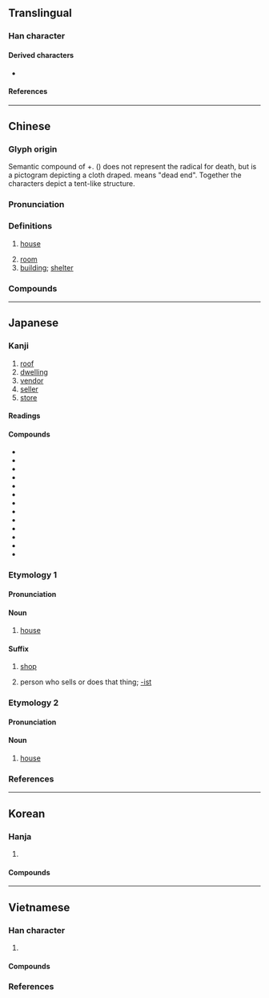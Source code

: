 {{character info/new}}
==Translingual==
{{stroke order|strokes=9}}

===Han character===
{{Han char|rn=44|rad=尸|as=06|sn=9|four=77214|canj=SMIG|ids=⿸尸至}}

====Derived characters====
* {{l|mul|[[偓]], [[喔]], [[𡎔]], [[媉]], [[𫶉]], [[幄]], [[握]], [[渥]], [[腛]], [[楃]], [[𤌆]], [[𥟽]], [[䌂]], [[𧎜]], [[䠎]], [[𫒷]], [[齷]]([[龌]]), [[剭]], [[𨜘]], [[𪃮]]([[𬸟]]), [[𮐂]], [[箼]], [[𨵱]], [[𩄌]]}}

====References====
{{wikidata|Q54872768}}
{{Han ref|kx=0301.190|dkj=07684|dj=0598.110|hdz=20972.010|uh=5C4B}}

----

==Chinese==
{{zh-forms}}

===Glyph origin===
{{Han etym}}
Semantic compound of {{m|zh|尸}}+{{m|zh|至}}. ({{lang|zh|尸}}) does not represent the radical for death, but is a pictogram depicting a cloth draped. {{lang|zh|至}} means "dead end". Together the characters depict a tent-like structure.

===Pronunciation===
{{zh-pron
|m=wū
|m-s=
|c=uk1
|c-t=
|g=
|h=pfs=vuk;gd=vug5
|j=
|mb=ŭ
|md=ók
|mn=ok
|mn-t=og4
|w=4oq
|x=
|mc=y
|oc=y
|ma=Zh-wū.oga
|cat=n
}}

===Definitions===
{{zh-hanzi}}

# [[house]] {{zh-mw|c:間}}
#: {{zh-x|全 屋 冇 窗|there is not a single window in the entire '''house'''|C}}
# [[room]]
# [[building]]; [[shelter]]

===Compounds===
{{zh-der|屋子|屋企|上屋|不愧屋漏|不落屋|世界屋脊|二屋裡|仰屋|仰屋竊歎|仰屋興嘆|仰屋著書|住屋|僦屋|內堂屋|冰屋|湯屋|危屋|古屋|吉屋|名古屋|同屋|啤酒屋|因樹為屋|回屋|土屋|土階茅屋|守屋|堂屋|場屋|夏屋|大屋|夾層屋|密屋|屋上建瓴|屋上架屋|屋上瞻烏|屋下架屋|屋下蓋屋|屋內|屋外|屋主|屋大維|屋宇|屋宜|屋山|屋廬|屋梁|屋漏|屋烏推愛|屋瓦|屋社|屋簷|屋翼|屋脊|屋裡|屋裡人|屋裡的|屋除|屋鋪|屋頂|屋頂花園|席屋|平屋|建屋|建瓴高屋|愛屋及烏|成屋|房屋|房屋稅|扶堂屋|披屋|拉腳屋|新屋|暖屋|書屋|木屋|本屋|東屋|板屋|棚屋|樣品屋|正屋|比屋|比屋可封|比屋而封|比屋而誅|法拍屋|活動房屋|海屋添籌|海屋籌添|海砂屋|潤屋|潤屋潤身|燕雀處屋|版屋|牽蘿補屋|狗屋|瓦屋|生棟覆屋|疊床架屋|發屋求狸|白屋|白屋人家|白屋寒門|矮牆淺屋|石版屋|破屋|破屋壞垣|磚屋|租屋|空屋|空屋率|穿房過屋|窮閻漏屋|網路茶屋|線上書屋|縮屋稱貞|群屋|花屋|茅屋|茶屋|草屋|華屋|華屋丘墟|華屋山丘|落月屋梁|葺屋|蓬屋生輝|蔀屋|藥屋|薄田朽屋|裡屋|賃屋|購屋|重屋|金屋|金屋藏嬌|鋪屋|鍵屋|隔屋攛椽|雪屋|預售屋|高屋建瓴|髮屋|鬼屋|魚屋|鹽屋|黃屋車|黃金屋|黑屋子|萬屋|質屋|屋根|問屋|納屋|肉屋|床屋|宿屋|長屋|屋上|靴屋|母屋|箔屋|屋烏|篝屋|鳥屋|蚊屋|店屋|排屋|入母屋|碓屋|蓋屋|靈屋|花屋脊|老屋基|石屋頭|碾屋}}

{{zh-cat|Elementary}}

----

==Japanese==

===Kanji===
{{ja-kanji|grade=3|rs=尸06}}

# [[roof]]
# [[dwelling]]
# [[vendor]]
# [[seller]]
# [[store]]

====Readings====
{{ja-readings
|goon=おく<をく
|kanon=おく<をく
|kun=や-, た
}}

====Compounds====
{{der-top|Compounds}}
* {{ja-r|居%酒%屋|い%ざか%や|Japanese [[bar]], Japanese [[pub]]}}
* {{ja-r|屋%宇|おく%う|[[house]]}}
* {{ja-r|屋%烏|おく%う|[[crow]] perching on a [[roof]]}}
* {{ja-r|屋%上|おく%じょう|[[rooftop]]}}
* {{ja-r|家%屋|か%おく|[[house]], [[dwelling]]}}
* {{ja-r|篝%屋|かがり%や|[[guardhouse]] during the Kamakura period}}
* {{ja-r|紀%伊%國%屋|き%の%くに%や|[[w:Books_Kinokuniya|Kinokuniya]]}}
* {{ja-r|名%古%屋|^な%ご%や}}
* {{ja-r|パン屋|パンや|[[bakery]]}}
* {{ja-r|本%屋|ほん%や|[[bookshop]]}}
* {{ja-r|松%屋|まつ%や|[[department store]]}}
* {{ja-r|部%屋|へ%や|[[room]] (of a house or hotel), [[chamber]], [[apartment]], [[flat]]}}
* {{ja-r|牢%屋|ろう%や|[[prison]]}}
{{der-bottom}}

===Etymology 1===
{{ja-kanjitab|や|yomi=k}}

====Pronunciation====
{{ja-pron|yomi=k|や|acc=1|acc_ref=DJR,NHK}}

====Noun====
{{ja-noun|や}}

# [[house]]

====Suffix====
{{ja-pos|suffix|や}}

# [[shop]]
#: {{ja-usex-inline|[[パン屋]]|パンや|bakery}}
# person who sells or does that thing; [[-ist]]
#: {{ja-usex-inline|[[パン屋]]|パンや|baker}}
#: {{ja-usex-inline|[[パン屋]]さん|パンや-さん|baker}}

===Etymology 2===
{{ja-kanjitab|おく|yomi=o}}

====Pronunciation====
{{ja-pron|yomi=o|おく|acc=1|acc_ref=DJR,NHK}}

====Noun====
{{ja-noun|おく|hhira=をく}}

# [[house]]

===References===
<references/>

{{c|ja|Buildings|sort=や'}}

----

==Korean==

===Hanja===
{{ko-hanja/new|집|옥}}

# {{hanja form of|옥|[[house]]}}

====Compounds====
{{der3|lang=ko
|{{ko-l|옥상|屋上}}
}}

----

==Vietnamese==

===Han character===
{{vi-readings|rs=尸06
|hanviet=ốc-tdcndg;tdcntd;gdhn;bonet
|phienthiet=烏谷 ô cốc
|nom=ốc-tdcndg;tdcntd;bonet;taberd, óc-tdcndg;tdcntd, ọc-gdhn;btcn, nóc-tdcndg
}}

# {{han tu form of|ốc|[[house]]}}

====Compounds====
{{der3|lang=vi
|{{vi-l|房屋|phòng ốc}}
}}

===References===
<references/>
